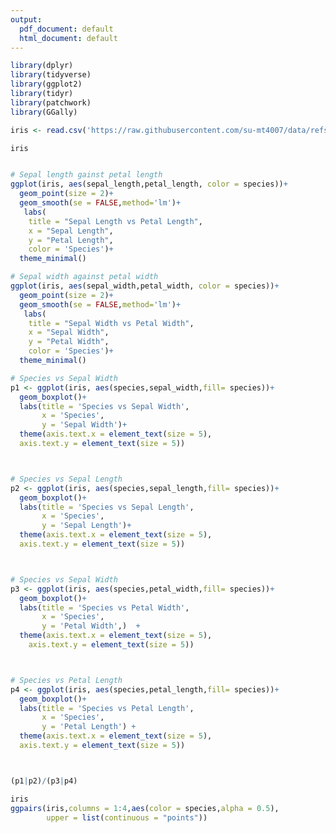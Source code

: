 ```yaml
---
output:
  pdf_document: default
  html_document: default
---
```

```r
library(dplyr)
library(tidyverse)
library(ggplot2)
library(tidyr)
library(patchwork)
library(GGally)

iris <- read.csv('https://raw.githubusercontent.com/su-mt4007/data/refs/heads/main/IRIS.csv')

iris


# Sepal length gainst petal length
ggplot(iris, aes(sepal_length,petal_length, color = species))+
  geom_point(size = 2)+
  geom_smooth(se = FALSE,method='lm')+
   labs(
    title = "Sepal Length vs Petal Length",
    x = "Sepal Length",
    y = "Petal Length",
    color = 'Species')+
  theme_minimal()

# Sepal width against petal width
ggplot(iris, aes(sepal_width,petal_width, color = species))+
  geom_point(size = 2)+
  geom_smooth(se = FALSE,method='lm')+
   labs(
    title = "Sepal Width vs Petal Width",
    x = "Sepal Width",
    y = "Petal Width",
    color = 'Species')+
  theme_minimal()
```


```r
# Species vs Sepal Width
p1 <- ggplot(iris, aes(species,sepal_width,fill= species))+
  geom_boxplot()+
  labs(title = 'Species vs Sepal Width',
       x = 'Species',
       y = 'Sepal Width')+
  theme(axis.text.x = element_text(size = 5), 
  axis.text.y = element_text(size = 5))



# Species vs Sepal Length
p2 <- ggplot(iris, aes(species,sepal_length,fill= species))+
  geom_boxplot()+
  labs(title = 'Species vs Sepal Length',
       x = 'Species',
       y = 'Sepal Length')+
  theme(axis.text.x = element_text(size = 5), 
  axis.text.y = element_text(size = 5))



# Species vs Sepal Width
p3 <- ggplot(iris, aes(species,petal_width,fill= species))+
  geom_boxplot()+
  labs(title = 'Species vs Petal Width',
       x = 'Species',
       y = 'Petal Width',)  +
  theme(axis.text.x = element_text(size = 5), 
    axis.text.y = element_text(size = 5))



# Species vs Petal Length
p4 <- ggplot(iris, aes(species,petal_length,fill= species))+
  geom_boxplot()+
  labs(title = 'Species vs Petal Length',
       x = 'Species',
       y = 'Petal Length') +
  theme(axis.text.x = element_text(size = 5), 
  axis.text.y = element_text(size = 5)) 



(p1|p2)/(p3|p4)

```
```r
iris
ggpairs(iris,columns = 1:4,aes(color = species,alpha = 0.5),
        upper = list(continuous = "points"))
```


